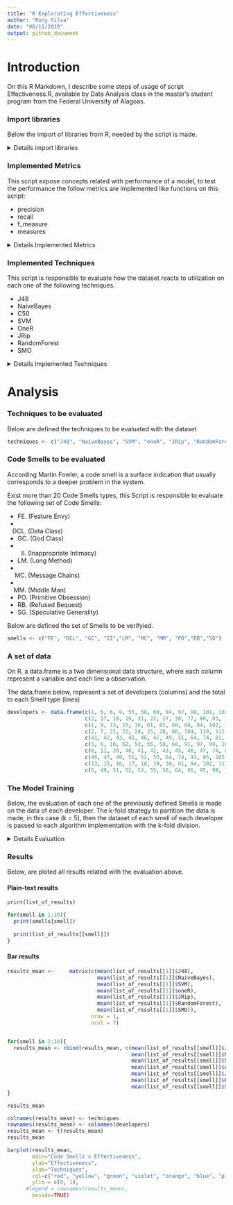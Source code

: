 ```yaml
---
title: "R Explorating Effectiveness"
author: "Rony Silva"
date: "06/11/2019"
output: github_document
---
```


# Introduction
On this R Markdown, I describe some steps of usage of script Effectiveness.R, available by Data Analysis class in the master’s student program from the Federal University of Alagoas.


### Import libraries
Below the import of libraries from R, needed by the script is made.

<details>
  <summary>Details import libraries</summary>
  
```r
library(RWeka)
library(e1071)
library(gmodels)
library(caret)
library(irr)
library(randomForest)
```
</details>

### Implemented Metrics
This script expose concepts related with performance of a model, to test the performance the follow metrics are implemented like functions on this script:

* precision
* recall
* f_measure
* measures

<details>
  <summary>Details Implemented Metrics</summary>
  
```r
# Precision
precision <- function(tp, fp){
  
  precision <- tp/(tp+fp)
  
  return(precision)
}

# Recall
recall <- function(tp, fn){
  
  recall <- tp/(tp+fn)
  
  return(recall)
}

# F-measure
f_measure <- function(tp, fp, fn){
  
  f_measure <- (2*precision(tp,fp)*recall(tp,fn))/(recall(tp,fn) + precision(tp, fp))
  
  return(f_measure)
}

measures <- function(test, pred){
  
  true_positive <- 0
  true_negative <- 0
  false_positive <- 0
  false_negative <- 0
  
  for(i in 1:length(pred)){
    if(test[i] == TRUE && pred[i] == TRUE){
      true_positive <- true_positive + 1
    }else if(test[i] == FALSE && pred[i] == FALSE){
      true_negative <- true_negative + 1
    }else if(test[i] == FALSE && pred[i] == TRUE){
      false_negative <- false_negative + 1
    }else if(test[i] == TRUE && pred[i] == FALSE){
      false_positive <- false_positive + 1
    }
  }
  
  measures <- c(precision(true_positive,false_positive), 
                recall(true_positive,false_negative), 
                f_measure(true_positive,false_positive,false_negative))
  
  return(measures)
}

```
</details>

### Implemented Techniques
This script is responsible to evaluate how the dataset reacts to utilization on each one of the following techniques.

* J48
* NaiveBayes
* C50
* SVM
* OneR
* JRip
* RandomForest
* SMO

<details>
  <summary>Details Implemented Techniques</summary>
  
```r
executeJ48 <- function(dataset, folds){
  results <- lapply(folds, function(x) {
    train <- dataset[-x, ]
    test <- dataset[x, ]
    model <- J48(train$Smell~ ., data = train)
    pred <- predict(model, test)
    
    results <- measures(test$Smell, pred)
    
    return(results)
  })
  
}


executeNaiveBayes <- function(dataset, folds){
  results <- lapply(folds, function(x) {
    train <- dataset[-x, ]
    test <- dataset[x, ]
    model <- naiveBayes(train, train$Smell, laplace = 1)
    pred <- predict(model, test)
    
    results <- measures(test$Smell, pred)
    
    return(results)
  })
  
}

executeC50 <- function(dataset, folds){
  results <- lapply(folds, function(x) {
    train <- dataset[-x, ]
    test <- dataset[x, ]
    model <- C5.0(train, train$Smell)
    pred <- predict(model, test)
    
    results <- measures(test$Smell, pred)
    
    return(results)
  })
  
}


executeSVM <- function(dataset, folds){
  results <- lapply(folds, function(x) {
    train <- dataset[-x, ]
    test <- dataset[x, ]
    model <- svm(train$Smell~ ., data = train)
    pred <- predict(model, test)
    
    results <- measures(test$Smell, pred)
    
    return(results)
  })
  
}

executeOneR <- function(dataset, folds){
  results <- lapply(folds, function(x) {
    train <- dataset[-x, ]
    test <- dataset[x, ]
    model <- OneR(train$Smell~ ., data = train)
    pred <- predict(model, test)
    
    results <- measures(test$Smell, pred)
    
    return(results)
  })
  
}

executeJRip <- function(dataset, folds){
  results <- lapply(folds, function(x) {
    train <- dataset[-x, ]
    test <- dataset[x, ]
    model <- JRip(train$Smell~ ., data = train)
    pred <- predict(model, test)
    
    results <- measures(test$Smell, pred)
    
    return(results)
  })
  
}

executeRandomForest <- function(dataset, folds){
  results <- lapply(folds, function(x) {
    train <- dataset[-x, ]
    test <- dataset[x, ]
    model <- randomForest(train$Smell~ ., data = train)
    pred <- predict(model, test)
    
    results <- measures(test$Smell, pred)
    
    return(results)
  })
}

executeSMO <- function(dataset, folds){
  results <- lapply(folds, function(x) {
    train <- dataset[-x, ]
    test <- dataset[x, ]
    model <- SMO(train$Smell~ ., data = train)
    pred <- predict(model, test)
    
    results <- measures(test$Smell, pred)
    
    return(results)
  })
}


```

</details>

# Analysis

### Techniques to be evaluated
Below are defined the techniques to be evaluated with the dataset
```r
techniques <- c("J48", "NaiveBayes", "SVM", "oneR", "JRip", "RandomForest", "SMO")
```

### Code Smells to be evaluated
According Martin Fowler, a code smell is a surface indication that usually corresponds to a deeper problem in the system.

Exist more than 20 Code Smells types, this Script is responsible to evaluate the following set of Code Smells:

* FE. (Feature Envy)
* DCL. (Data Class)
* GC. (God Class)
* II. (Inappropriate Intimacy) 
* LM. (Long Method)
* MC. (Message Chains)
* MM. (Middle Man)
* PO. (Primitive Obsession)
* RB. (Refused Bequest)
* SG. (Speculative Generality)

Below are defined the set of Smells to be verifyied.
```r
smells <- c("FE", "DCL", "GC", "II","LM", "MC", "MM", "PO","RB","SG")
```

### A set of data
On R, a data.frame is a two dimensional data structure, where each column represent a variable and each line a observation.

The data.frame below, represent a set of developers (columns) and the total to each Smell type (lines) 

```r
developers <- data.frame(c(1, 5, 6, 9, 55, 58, 60, 84, 97, 99, 101, 103),
                         c(2, 17, 18, 19, 21, 22, 27, 30, 77, 86, 93, 104),
                         c(1, 9, 13, 15, 16, 61, 62, 66, 84, 94, 102, 103),
                         c(2, 7, 21, 22, 24, 25, 28, 86, 104, 110, 111, 124),
                         c(41, 42, 43, 45, 46, 47, 49, 51, 64, 74, 81, 95),
                         c(5, 6, 10, 52, 53, 55, 58, 60, 91, 97, 99, 101),
                         c(8, 11, 39, 40, 41, 42, 43, 45, 46, 47, 74, 81),
                         c(46, 47, 49, 51, 52, 53, 64, 74, 91, 95, 105, 109),
                         c(13, 15, 16, 17, 18, 19, 30, 61, 94, 102, 111, 112),
                         c(5, 49, 51, 52, 53, 55, 56, 64, 91, 95, 99, 105))

```


### The Model Training
Below, the evaluation of each one of the previously defined Smells is made on the data of each developer. The k-fold strategy to partition the data is made, in this case (k = 5), then the dataset of each smell of each developer is passed to each algorithm implementation with the k-fold division. 

<details>
  <summary>Details Evaluation</summary>
```r

colnames(developers) <- smells

list_of_results <- list()

for(j in 1:10){
  
  print(colnames(developers)[j])
  
  path <- paste("/home/rony/Documentos/data-analysis/Developers/",colnames(developers)[j],"/",colnames(developers)[j]," - ",sep="")
  
  results <- data.frame(0,0,0, 0, 0,0,0)
  
  
  for(q in 1:12){
    
    dev_path <- paste(path,developers[q,j],".csv",sep="")  
    dataset <- read.csv(dev_path, stringsAsFactors = FALSE)
    
    dataset$Smell <- factor(dataset$Smell)
    
    set.seed(3)
    folds <- createFolds(dataset$Smell, k =5)
    
    resultsJ48 <- executeJ48(dataset, folds)
    partial_results <- rowMeans(as.data.frame(resultsJ48), na.rm = TRUE)
    
    resultsNaiveBayes <- executeNaiveBayes(dataset, folds)
    partial_results <- rbind(partial_results, rowMeans(as.data.frame(resultsNaiveBayes), na.rm = TRUE) ) 
    
    resultsSVM <- executeSVM(dataset, folds)
    partial_results <- rbind(partial_results, rowMeans(as.data.frame(resultsSVM), na.rm = TRUE)) 
    
    resultsOneR <- executeOneR(dataset, folds)
    partial_results <- rbind(partial_results, rowMeans(as.data.frame(resultsOneR), na.rm = TRUE)) 
    
    resultsJRip <- executeJRip(dataset, folds)
    partial_results <- rbind(partial_results, rowMeans(as.data.frame(resultsJRip), na.rm = TRUE)) 
    
    resultsRandomForest <- executeRandomForest(dataset, folds)
    partial_results <- rbind(partial_results, rowMeans(as.data.frame(resultsRandomForest), na.rm = TRUE)) 
    
    resultsSMO <- executeSMO(dataset, folds)
    partial_results <- rbind(partial_results, rowMeans(as.data.frame(resultsSMO), na.rm = TRUE)) 
    
    rownames(partial_results) <- c("J48", "NaiveBayes", "SVM", "oneR", "JRip", "RandomForest","SMO")
    colnames(partial_results) <- c("Precision", "Recall", "F-measure")
    
    print(paste("Developer",developers[ q, j]))
    
    print(partial_results)
    
    results <- rbind(results, partial_results[,3])
  }
  
  results <- results[-1,]
  rownames(results) <- developers[ ,j]
  colnames(results) <- techniques
  results[,] <- lapply(results,function(x){ x[is.nan(x)]<-0;return(x)})
  
  list_of_results[[j]] <- results
  
}
```
</details>

### Results
Below, are ploted all results related with the evaluation above.

#### Plain-text results

```r
print(list_of_results) 

for(smell in 1:10){
  print(smells[smell])
  
  print(list_of_results[[smell]])
}
```

#### Bar results

```r

results_mean <-     matrix(c(mean(list_of_results[[1]]$J48), 
                             mean(list_of_results[[1]]$NaiveBayes), 
                             mean(list_of_results[[1]]$SVM), 
                             mean(list_of_results[[1]]$oneR), 
                             mean(list_of_results[[1]]$JRip), 
                             mean(list_of_results[[1]]$RandomForest), 
                             mean(list_of_results[[1]]$SMO)), 
                           nrow = 1,
                           ncol = 7)


for(smell in 2:10){
  results_mean <- rbind(results_mean, c(mean(list_of_results[[smell]]$J48), 
                                        mean(list_of_results[[smell]]$NaiveBayes), 
                                        mean(list_of_results[[smell]]$SVM), 
                                        mean(list_of_results[[smell]]$oneR), 
                                        mean(list_of_results[[smell]]$JRip), 
                                        mean(list_of_results[[smell]]$RandomForest), 
                                        mean(list_of_results[[smell]]$SMO)))
}

results_mean

colnames(results_mean) <- techniques
rownames(results_mean) <- colnames(developers)
results_mean <- t(results_mean)
results_mean

barplot(results_mean, 
        main="Code Smells x Effectiveness",
        ylab="Effectiveness",
        xlab="Techniques", 
        col=c("red", "yellow", "green", "violet", "orange", "blue", "pink"), 
        ylim = c(0, 1),
      #legend = rownames(results_mean), 
        beside=TRUE)

```



